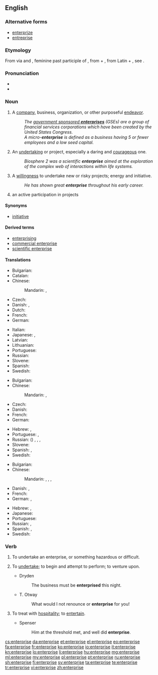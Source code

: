 ==English==
{{wikipedia}}

===Alternative forms===
* [[enterprize]] {{qualifier|chiefly archaic}}
* [[entreprise]] {{qualifier|chiefly archaic}}

===Etymology===
From {{etyl|fro|en}} via {{etyl|enm|en}} and {{etyl|frm|en}} {{term|entreprise|lang=frm}}, feminine past participle of {{term|entreprendre||to undertake|lang=fro}}, from {{term|entre||in between}} + {{term|prendre|lang=fro||to take}}, from Latin {{term|inter|lang=la}} +  {{m|la|prehendō}}, see {{term|prehensile}}.

===Pronunciation===
* {{IPA|/ˈɛntɹ̩pɹɑjz/|[ˈɛɾ̃ɹ̩pɹɑjz]|lang=en}}
* {{audio|en-us-enterprise.ogg|Audio (US)|lang=en}}

===Noun===
{{en-noun}}

# A [[company]], business, organization, or other purposeful [[endeavor]].
#: ''The [[wikipedia:government sponsored enterprises|government sponsored '''enterprises''']] (GSEs) are a group of financial services corporations which have been created by the United States Congress.''
#: ''A micro-'''enterprise''' is defined as a business having 5 or fewer employees and a low seed capital.''
# An [[undertaking]] or project, especially a daring and [[courageous]] one.
#: ''Biosphere 2 was a scientific '''enterprise''' aimed at the exploration of the complex web of interactions within life systems.''
# A [[willingness]] to undertake new or risky projects; energy and initiative.
#: ''He has shown great '''enterprise''' throughout his early career.''
# an active participation in projects

====Synonyms====
* [[initiative]]

====Derived terms====
* [[enterprising]]
* [[commercial enterprise]]
* [[scientific enterprise]]

====Translations====
{{trans-top|company, business, organization, or endeavor}}
* Bulgarian: {{t+|bg|предприятие|n|tr=predprijátie|sc=Cyrl}}
* Catalan: {{t|ca|empresa|f}}
* Chinese:
*: Mandarin: {{t+|cmn|企業|sc=Hani}}, {{t+|cmn|企业|tr=qǐyè|sc=Hani}}
* Czech: {{t+|cs|podnik|m}}
* Danish: {{t|da|virksomhed}}, {{t|da|foretagende}}
* Dutch: {{t+|nl|onderneming|f}}
* French: {{t+|fr|entreprise|f}}
* German: {{t+|de|Unternehmen|n}}
{{trans-mid}}
* Italian: {{t+|it|impresa|f}}
* Japanese: {{t+|ja|企業|tr=きぎょう, kigyō|sc=Jpan}}, {{t+|ja|事業|tr=じぎょう, jigyō|sc=Jpan}}
* Latvian: {{t+|lv|uzņēmums|m}}
* Lithuanian: {{t+|lt|įmonė|f}}
* Portuguese: {{t+|pt|empresa|f}}
* Russian: {{t+|ru|предприятие|n|tr=predprijátije}}
* Slovene: {{t|sl|podjetje|n}}
* Spanish: {{t+|es|empresa|f}}
* Swedish: {{t+|sv|företag|n}}
{{trans-bottom}}

{{trans-top|undertaking, especially a daring and courageous one}}
* Bulgarian: {{t+|bg|предприемчивост|f|sc=Cyrl}}
* Chinese:
*: Mandarin: {{t+|cmn|事業|sc=Hani}}, {{t+|cmn|事业|tr=shìyè|sc=Hani}}
* Czech: {{t+|cs|podnik|m}}
* Danish: {{t|da|bedrift}}
* French: {{t+|fr|venture|f}}
* German: {{t+|de|Unterfangen|n}}
{{trans-mid}}
* Hebrew: {{t+|he|מבצע|tr=mivtsa}}, {{t|he|יזמה|tr=yozma}}
* Portuguese: {{t+|pt|empreendimento}}, {{t|pt|empreitada|f}}
* Russian: ({{l|ru|рискованный}}) {{t+|ru|проект|m|tr=proɛ́kt}}, {{t+|ru|начинание|n|tr=načinánije}}, {{t+|ru|затея|f|tr=zatéja}}, {{t+|ru|предприятие|n|tr=predprijátije}}
* Slovene: {{t|sl|podvig|m}}
* Spanish: {{t+|es|empresa}}, {{t|es|emprendimiento}}
* Swedish: {{t|sv|vågstycke|n}}
{{trans-bottom}}

{{trans-top|willingness to undertake projects, energy and initiative}}
* Bulgarian: {{t+|bg|инициатива|f|tr=iniciatíva|sc=Cyrl}}
* Chinese:
*: Mandarin: {{t|cmn|事業心|sc=Hani}}, {{t+|cmn|事业心|tr=shìyèxīn|sc=Hani}}, {{t+|cmn|進取心|sc=Hani}}, {{t|cmn|进取心|tr=jìnqǔxīn|sc=Hani}}
* Danish: {{t|da|foretagsomhed}}, {{t|da|initiativ}}
* French: {{t+|fr|initiative|f}}
* German: {{t|de|Unternehmungsgeist|m}}, {{t|de|Unternehmungslust|f}}
{{trans-mid}}
* Hebrew: {{t|he|יזמות|tr=yazamut}}, {{t|he|יזמה|tr=yozma}}
* Japanese: {{t|ja|冒険心|tr=ぼうけんしん, bōkenshin}}
* Portuguese: {{t+|pt|iniciativa|f}}
* Russian: {{t+|ru|предприимчивость|f|tr=predpriímčivostʹ}}, {{t+|ru|инициатива|f|tr=iniciatíva}}
* Spanish: {{t+|es|empuje}}, {{t+|es|iniciativa}}
* Swedish: {{t|sv|vågstycke|c}}
{{trans-bottom}}

===Verb===
{{en-verb|enterpris}}

# {{context|intransitive|lang=en}} To undertake an enterprise, or something hazardous or difficult.
#: {{rfquotek|Alexander Pope}}
# {{context|transitive|lang=en}} To [[undertake]]; to begin and attempt to perform; to venture upon.
#* Dryden
#*: The business must be '''enterprised''' this night.
#* T. Otway
#*: What would I not renounce or '''enterprise''' for you!
# {{context|transitive|lang=en}} To treat with [[hospitality]]; to [[entertain]].
#* Spenser
#*: Him at the threshold met, and well did '''enterprise'''.

{{Webster 1913}}

[[cs:enterprise]]
[[da:enterprise]]
[[et:enterprise]]
[[el:enterprise]]
[[eo:enterprise]]
[[fa:enterprise]]
[[fr:enterprise]]
[[ko:enterprise]]
[[io:enterprise]]
[[it:enterprise]]
[[kn:enterprise]]
[[lo:enterprise]]
[[li:enterprise]]
[[hu:enterprise]]
[[mg:enterprise]]
[[ml:enterprise]]
[[my:enterprise]]
[[pl:enterprise]]
[[pt:enterprise]]
[[ru:enterprise]]
[[sh:enterprise]]
[[fi:enterprise]]
[[sv:enterprise]]
[[ta:enterprise]]
[[te:enterprise]]
[[tr:enterprise]]
[[vi:enterprise]]
[[zh:enterprise]]
